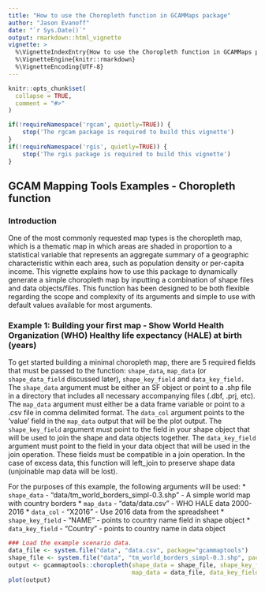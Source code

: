 ```yaml
---
title: "How to use the Choropleth function in GCAMMaps package"
author: "Jason Evanoff"
date: "`r Sys.Date()`"
output: rmarkdown::html_vignette
vignette: >
  %\VignetteIndexEntry{How to use the Choropleth function in GCAMMaps package}
  %\VignetteEngine{knitr::rmarkdown}
  %\VignetteEncoding{UTF-8}
---
```


```r
knitr::opts_chunk$set(
  collapse = TRUE,
  comment = "#>"
)
```

```r
if(!requireNamespace('rgcam', quietly=TRUE)) {
    stop('The rgcam package is required to build this vignette')
}
if(!requireNamespace('rgis', quietly=TRUE)) {
    stop('The rgis package is required to build this vignette')
}
```

## GCAM Mapping Tools Examples - Choropleth function

### Introduction

One of the most commonly requested map types is the choropleth map, which is a thematic map in which areas are shaded in proportion to a statistical variable that represents an aggregate summary of a geographic characteristic within each area, such as population density or per-capita income. This vignette explains how to use this package to dynamically generate a simple choropleth map by inputting a combination of shape files and data objects/files. This function has been designed to be both flexible regarding the scope and complexity of its arguments and simple to use with default values available for most arguments. 

### Example 1: Building your first map - Show World Health Organization (WHO) Healthy life expectancy (HALE) at birth (years)

To get started building a minimal choropleth map, there are 5 required fields that must be passed to the function: `shape_data`, `map_data` (or `shape_data_field` discussed later), `shape_key_field` and `data_key_field.` The `shape_data` argument must be either an SF object or point to a .shp file in a directory that includes all necessary accompanying files (.dbf, .prj, etc). The `map_data` argument must either be a data frame variable or point to a .csv file in comma delimited format. The `data_col` argument points to the 'value' field in the `map_data` output that will be the plot output. The `shape_key_field` argument must point to the field in your shape object that will be used to join the shape and data objects together. The `data_key_field` argument must point to the field in your data object that will be used in the join operation. These fields must be compatible in a join operation. In the case of excess data, this function will left_join to preserve shape data (unjoinable map data will be lost).

For the purposes of this example, the following arguments will be used:
* `shape_data` - "data/tm_world_borders_simpl-0.3.shp" - A simple world map with country borders
* `map_data` - "data/data.csv" - WHO HALE data 2000-2016
* `data_col` - "X2016" - Use 2016 data from the spreadsheet
* `shape_key_field` - "NAME" - points to country name field in shape object
* `data_key_field` - "Country" - points to country name in data object

```r
### Load the example scenario data.
data_file <- system.file("data", "data.csv", package="gcammaptools") 
shape_file <- system.file("data", "tm_world_borders_simpl-0.3.shp", package="gcammaptools")
output <- gcammaptools::choropleth(shape_data = shape_file, shape_key_field = "NAME", data_col = "X2016",
                                   map_data = data_file, data_key_field = "Country")
plot(output)
```

<!-- ```{r load.map, fig.width=4, fig.align='center'} -->
<!-- mapdata <- system.file("extdata/rgn32", "reg32_spart.shp", package = "gcammaptools") -->
<!-- mapdata -->
<!-- plot_GCAM(mapdata) -->
<!-- ``` -->

<!-- ## Figures -->

<!-- The figure sizes have been customised so that you can easily put two images side-by-side.  -->

<!-- ```{r, fig.show='hold'} -->
<!-- plot(1:10) -->
<!-- plot(10:1) -->
<!-- ``` -->

<!-- You can enable figure captions by `fig_caption: yes` in YAML: -->

<!--     output: -->
<!--       rmarkdown::html_vignette: -->
<!--         fig_caption: yes -->

<!-- Then you can use the chunk option `fig.cap = "Your figure caption."` in **knitr**. -->

<!-- ## More Examples -->

<!-- You can write math expressions, e.g. $Y = X\beta + \epsilon$, footnotes^[A footnote here.], and tables, e.g. using `knitr::kable()`. -->

<!-- ```{r, echo=FALSE, results='asis'} -->
<!-- knitr::kable(head(mtcars, 10)) -->
<!-- ``` -->

<!-- Also a quote using `>`: -->

<!-- > "He who gives up [code] safety for [code] speed deserves neither." -->
<!-- ([via](https://twitter.com/hadleywickham/status/504368538874703872)) -->
